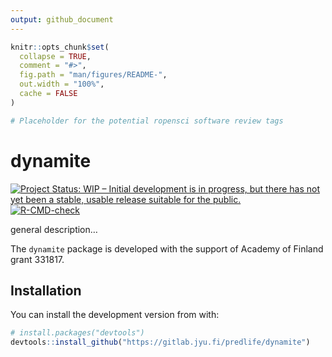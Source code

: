 ```yaml
---
output: github_document
---
```


<!-- README.md is generated from README.Rmd. Please edit that file -->

```r
knitr::opts_chunk$set(
  collapse = TRUE,
  comment = "#>",
  fig.path = "man/figures/README-",
  out.width = "100%",
  cache = FALSE
)
```

```r
# Placeholder for the potential ropensci software review tags
```

# dynamite

<!-- badges: start -->
[![Project Status: WIP – Initial development is in progress, but there has not yet been a stable, usable release suitable for the public.](https://www.repostatus.org/badges/latest/wip.svg)](https://www.repostatus.org/#wip)
[![R-CMD-check](https://github.com/santikka/dynamite/workflows/R-CMD-check/badge.svg)](https://github.com/santikka/dynamite/actions)
<!-- badges: end -->

general description...

The `dynamite` package is developed with the support of Academy of 
Finland grant 331817. 

## Installation

You can install the development version from with:

```r
# install.packages("devtools")
devtools::install_github("https://gitlab.jyu.fi/predlife/dynamite")
```
